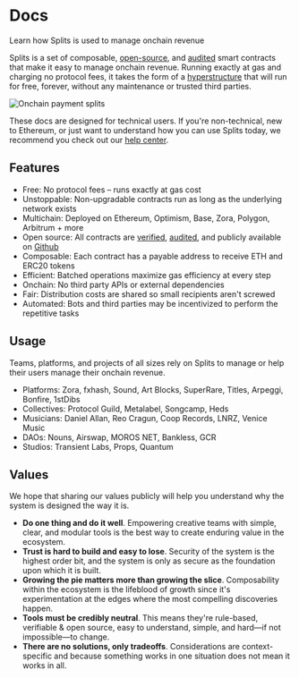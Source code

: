 # Docs

<div className="text-xl text-gray-500">
  Learn how Splits is used to manage onchain revenue
</div>

Splits is a set of composable,
[open-source](https://etherscan.io/address/0x2ed6c4b5da6378c7897ac67ba9e43102feb694ee#code),
and
[audited](https://github.com/0xSplits/splits-contracts/blob/main/audit/0xSplits_A-1.pdf)
smart contracts that make it easy to manage onchain revenue. Running exactly at
gas and charging no protocol fees, it takes the form of a
[hyperstructure](https://jacob.energy/hyperstructures.html) that will run for
free, forever, without any maintenance or trusted third parties.

![Onchain payment splits](./img/index_flow.png)

These docs are designed for technical users. If you're non-technical, new to Ethereum, or
just want to understand how you can use Splits today, we recommend you check out our
[help center](https://splits.org/help/).

## Features

- Free: No protocol fees – runs exactly at gas cost
- Unstoppable: Non-upgradable contracts run as long as the underlying network
  exists
- Multichain: Deployed on Ethereum, Optimism, Base, Zora, Polygon, Arbitrum + more
- Open source: All contracts are
  [verified](https://etherscan.io/address/0x2ed6c4b5da6378c7897ac67ba9e43102feb694ee#code),
  [audited](https://github.com/0xSplits/splits-contracts/blob/main/audit/0xSplits_A-1.pdf),
  and publicly available on [Github](https://github.com/0xSplits)
- Composable: Each contract has a payable address to receive ETH and ERC20
  tokens
- Efficient: Batched operations maximize gas efficiency at every step
- Onchain: No third party APIs or external dependencies
- Fair: Distribution costs are shared so small recipients aren't screwed
- Automated: Bots and third parties may be incentivized to perform the repetitive tasks

## Usage

Teams, platforms, and projects of all sizes rely on Splits to manage or help their users manage
their onchain revenue.

- Platforms: Zora, fxhash, Sound, Art Blocks, SuperRare, Titles, Arpeggi, Bonfire,
  1stDibs
- Collectives: Protocol Guild, Metalabel, Songcamp, Heds
- Musicians: Daniel Allan, Reo Cragun, Coop Records, LNRZ, Venice Music
- DAOs: Nouns, Airswap, MOROS NET, Bankless, GCR
- Studios: Transient Labs, Props, Quantum

## Values

We hope that sharing our values publicly will help you understand why the system
is designed the way it is.

- **Do one thing and do it well**. Empowering creative teams with simple, clear,
  and modular tools is the best way to create enduring value in the ecosystem.
- **Trust is hard to build and easy to lose**. Security of the system is the
  highest order bit, and the system is only as secure as the foundation upon
  which it is built.
- **Growing the pie matters more than growing the slice**. Composability within
  the ecosystem is the lifeblood of growth since it's experimentation at the
  edges where the most compelling discoveries happen.
- **Tools must be credibly neutral**. This means they're rule-based, verifiable
  & open source, easy to understand, simple, and hard—if not impossible—to
  change.
- **There are no solutions, only tradeoffs**. Considerations are
  context-specific and because something works in one situation does not mean it
  works in all.
